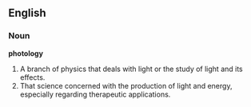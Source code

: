 ==English==
===Noun===
'''photology'''
# A branch of physics that deals with light or the study of light and its effects. 
# That science concerned with the production of light and energy, especially regarding therapeutic applications.